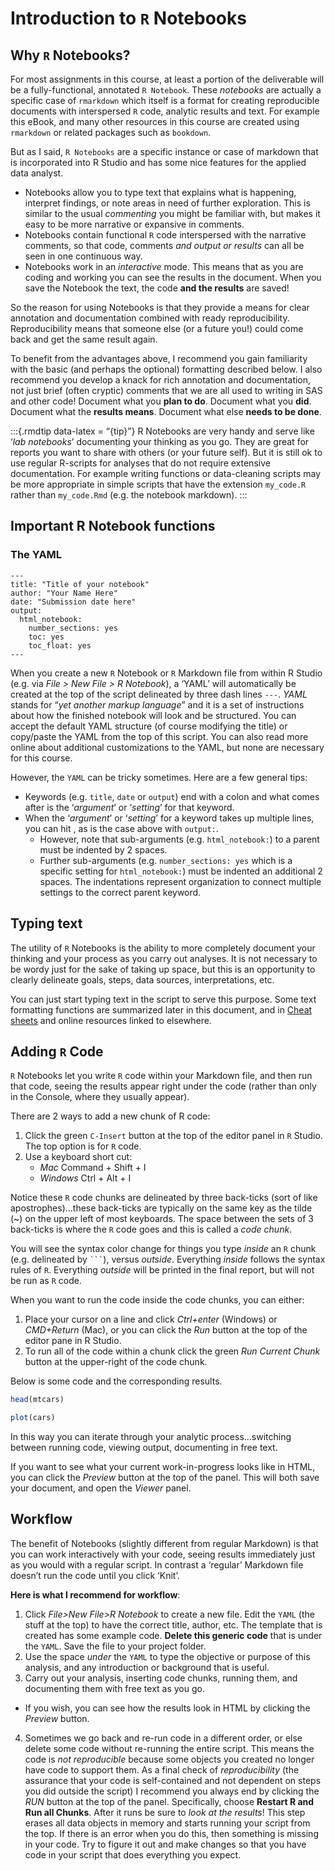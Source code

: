 # Introduction to `R` Notebooks

## Why `R` Notebooks? 

For most assignments in this course, at least a portion of the deliverable will be a fully-functional, annotated `R Notebook`.  These *notebooks* are actually a specific case of `rmarkdown` which itself is a format for creating reproducible documents with interspersed `R` code, analytic results and text. For example this eBook, and many other resources in this course are created using `rmarkdown` or related packages such as `bookdown`. 

But as I said, `R Notebooks` are a specific instance or case of markdown that is incorporated into R Studio and has some nice features for the applied data analyst.

* Notebooks allow you to type text that explains what is happening, interpret findings, or note areas in need of further exploration. This is similar to the usual *commenting* you might be familiar with, but makes it easy to be more narrative or expansive in comments.
* Notebooks contain functional `R` code interspersed with the narrative comments, so that code, comments *and output or results* can all be seen in one continuous way.
* Notebooks work in an *interactive* mode. This means that as you are coding and working you can see the results in the document. When you save the Notebook the text, the code **and the results** are saved! 

So the reason for using Notebooks is that they provide a means for clear annotation and documentation combined with ready reproducibility. Reproducibility means that someone else (or a future you!) could come back and get the same result again.

To benefit from the advantages above, I recommend you gain familiarity with the basic (and perhaps the optional) formatting described below. I also recommend you develop a knack for rich annotation and documentation, not just brief (often cryptic) comments that we are all used to writing in SAS and other code! Document what you **plan to do**. Document what you **did**.  Document what the **results means**. Document what else **needs to be done**.

:::{.rmdtip data-latex = "{tip}"}
R Notebooks are very handy and serve like '*lab notebooks*' documenting your thinking as you go. They are great for reports you want to share with others (or your future self). But it is still ok to use regular R-scripts for analyses that do not require extensive documentation. For example writing functions or data-cleaning scripts may be more appropriate in simple scripts that have the extension `my_code.R` rather than `my_code.Rmd` (e.g. the notebook markdown).
:::



## Important R Notebook functions 

### The YAML 

```
---
title: "Title of your notebook"
author: "Your Name Here"
date: "Submission date here"
output:
  html_notebook:
    number_sections: yes
    toc: yes
    toc_float: yes
---
```


When you create a new `R` Notebook or `R` Markdown file from within R Studio (e.g. via *File > New File > R Notebook*), a 'YAML' will automatically be created at the top of the script delineated by three dash lines `---`.  *YAML* stands for "*yet another markup language*" and it is a set of instructions about how the finished notebook will look and be structured. You can accept the default YAML structure (of course modifying the title) or copy/paste the YAML from the top of this script. You can also read more online about additional customizations to the YAML, but none are necessary for this course. 

However, the `YAML` can be tricky sometimes. Here are a few general tips:

* Keywords (e.g. `title`, `date` or `output`) end with a colon and what comes after is the '*argument*' or '*setting*' for that keyword.  
* When the '*argument*' or '*setting*' for a keyword takes up multiple lines, you can hit *<Return>*, as is the case above with `output:`.
  + However, note that sub-arguments (e.g. `html_notebook:`) to a parent must be indented by 2 spaces.
  + Further sub-arguments (e.g. `number_sections: yes` which is a specific setting for `html_notebook:`) must be indented an additional 2 spaces. The indentations represent organization to connect multiple settings to the correct parent keyword.

## Typing text 

The utility of `R` Notebooks is the ability to more completely document your thinking and your process as you carry out analyses. It is not necessary to be wordy just for the sake of taking up space, but this is an opportunity to clearly delineate goals, steps, data sources, interpretations, etc.  

You can just start typing text in the script to serve this purpose. Some text formatting functions are summarized later in this document, and in [Cheat sheets](https://github.com/rstudio/cheatsheets/raw/master/rmarkdown.pdf) and online resources linked to elsewhere.



## Adding `R` Code 

`R` Notebooks let you write `R` code within your Markdown file, and then run that code, seeing the results appear right under the code (rather than only in the Console, where they usually appear). 

There are 2 ways to add a new chunk of R code:

1. Click the green `C-Insert` button at the top of the editor panel in `R` Studio. The top option is for `R` code.  
2. Use a keyboard short cut: 
    + *Mac*  Command + Shift + I
    + *Windows* Ctrl + Alt + I
    
Notice these `R` code chunks are delineated by three back-ticks (sort of like apostrophes)...these back-ticks are typically on the same key as the tilde (~) on the upper left of most keyboards. The space between the sets of 3 back-ticks is where the `R` code goes and this is called a *code chunk*.

:::{.rmdnote data-latex="{note}"}
You will see the syntax color change for things you type *inside* an `R` chunk (e.g. delineated by ` ``` `), versus *outside*.  Everything *inside* follows the syntax rules of `R`. Everything *outside* will be printed in the final report, but will not be run as `R` code.
:::

When you want to run the code inside the code chunks, you can either:

1. Place your cursor on a line and click *Ctrl+enter* (Windows) or *CMD+Return* (Mac), or you can click the *Run* button at the top of the editor pane in R Studio. 
2. To run all of the code within a chunk click the green *Run Current Chunk* button at the upper-right of the code chunk. 

Below is some code and the corresponding results.


```r
head(mtcars)
```


```r
plot(cars)
```


In this way you can iterate through your analytic process...switching between running code, viewing output, documenting in free text.

If you want to see what your current work-in-progress looks like in HTML, you can click the *Preview* button at the top of the panel. This will both save your document, and open the *Viewer* panel.




## Workflow 

The benefit of Notebooks (slightly different from regular Markdown) is that you can work interactively with your code, seeing results immediately just as you would with a regular script. In contrast a 'regular' Markdown file doesn't run the code until you click 'Knit'.

**Here is what I recommend for workflow**:

1. Click *File>New File>R Notebook* to create a new file. Edit the `YAML` (the stuff at the top) to have the correct title, author, etc.  The template that is created has some example code. **Delete this generic code** that is under the `YAML`. Save the file to your project folder.
2. Use the space *under* the `YAML` to type the objective or purpose of this analysis, and any introduction or background that is useful. 
3. Carry out your analysis, inserting code chunks, running them, and documenting them with free text as you go.  
  + If you wish, you can see how the results look in HTML by clicking the *Preview* button.
4.  Sometimes we go back and re-run code in a different order, or else delete some code without re-running the entire script. This means the code is *not reproducible* because some objects you created no longer have code to support them. As a final check of *reproducibility* (the assurance that your code is self-contained and not dependent on steps you did outside the script) I recommend you always end by clicking the *RUN* button at the top of the panel. Specifically, choose **Restart R and Run all Chunks**.  After it runs be sure to *look at the results*!  This step erases all data objects in memory and starts running your script from the top. If there is an error when you do this, then something is missing in your code. Try to figure it out and make changes so that you have code in your script that does everything you expect.

